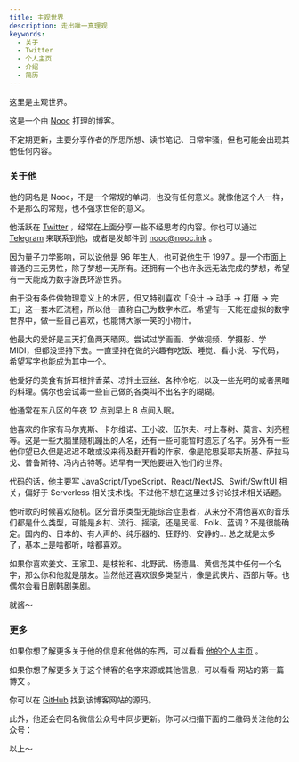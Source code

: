 ```yaml
---
title: 主观世界
description: 走出唯一真理观
keywords:
  - 关于
  - Twitter
  - 个人主页
  - 介绍
  - 简历
---
```


这里是主观世界。

这是一个由 [Nooc](https://nooc.ink) 打理的博客。

不定期更新，主要分享作者的所思所想、读书笔记、日常牢骚，但也可能会出现其他任何内容。

### 关于他

他的网名是 Nooc，不是一个常规的单词，也没有任何意义。就像他这个人一样，不是那么的常规，也不强求世俗的意义。

他活跃在 [Twitter](https://twitter.com/noobnooc) ，经常在上面分享一些不经思考的内容。你也可以通过 [Telegram](https://t.me/noobnooc) 来联系到他，或者是发邮件到 [nooc@nooc.ink](mailto:nooc@nooc.ink) 。

因为量子力学影响，可以说他是 96 年生人，也可说他生于 1997 。是一个市面上普通的三无男性，除了梦想一无所有。还拥有一个也许永远无法完成的梦想，希望有一天能成为数字游民环游世界。

由于没有条件做物理意义上的木匠，但又特别喜欢「设计 -> 动手 -> 打磨 -> 完工」这一套木匠流程，所以他一直称自己为数字木匠。希望有一天能在虚拟的数字世界中，做一些自己喜欢，也能博大家一笑的小物什。

他最大的爱好是三天打鱼两天晒网。尝试过学画画、学做视频、学摄影、学 MIDI，但都没坚持下去。一直坚持在做的兴趣有吃饭、睡觉、看小说、写代码，希望写字也能成为其中一个。

他爱好的美食有折耳根拌香菜、凉拌土豆丝、各种冷吃，以及一些光明的或者黑暗的料理。偶尔也会试毒一些自己做的各类叫不出名字的糊糊。

他通常在东八区的午夜 12 点到早上 8 点间入眠。

他喜欢的作家有马尔克斯、卡尔维诺、王小波、伍尔夫、村上春树、莫言、刘亮程等。这是一些大脑里随机蹦出的人名，还有一些可能暂时遗忘了名字。另外有一些他仰望已久但是迟迟不敢或没来得及翻开看的作家，像是陀思妥耶夫斯基、萨拉马戈、普鲁斯特、冯内古特等。迟早有一天他要进入他们的世界。

代码的话，他主要写 JavaScript/TypeScript、React/NextJS、Swift/SwiftUI 相关，偏好于 Serverless 相关技术栈。不过他不想在这里过多讨论技术相关话题。

他听歌的时候喜欢随机。区分音乐类型无能综合症患者，从来分不清他喜欢的音乐们都是什么类型，可能是乡村、流行、摇滚，还是民谣、Folk、蓝调？不是很能确定。国内的、日本的、有人声的、纯乐器的、狂野的、安静的... 总之就是太多了，基本上是啥都听，啥都喜欢。

如果你喜欢姜文、王家卫、是枝裕和、北野武、杨德昌、黄信尧其中任何一个名字，那么你和他就是朋友。当然他还喜欢很多类型片，像是武侠片、西部片等。也偶尔会看日剧韩剧美剧。

就酱～

### 更多

如果你想了解更多关于他的信息和他做的东西，可以看看 [他的个人主页](https://nooc.ink) 。

如果你想了解更多关于这个博客的名字来源或其他信息，可以看看 <Link href="/posts/get-started">网站的第一篇博文</Link> 。

你可以在 [GitHub](https://github.com/noobnooc/subjective.world) 找到该博客网站的源码。

此外，他还会在同名微信公众号中同步更新。你可以扫描下面的二维码关注他的公众号：

<QRCodeSVG
  value="http://weixin.qq.com/r/dEgsNJnEhcT6rd1X9x1m"
  bgColor="transparent"
  fgColor="currentColor"
/>

以上～

